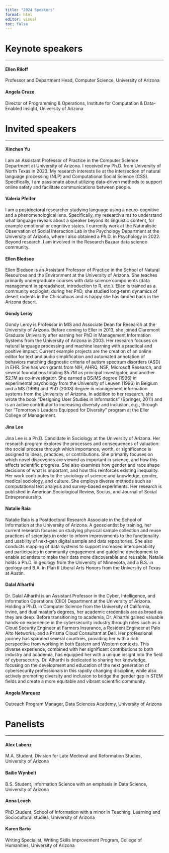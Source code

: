 ```yaml
---
title: "2024 Speakers"
format: html
editor: visual
toc: false
---
```


# Keynote speakers

------------------------------------------------------------------------

#### Ellen Riloff

Professor and Department Head, Computer Science, University of Arizona

#### Angela Cruze

Director of Programming & Operations, Institute for Computation & Data-Enabled Insight, University of Arizona

# Invited speakers

------------------------------------------------------------------------

#### Xinchen Yu

I am an Assistant Professor of Practice in the Computer Science Department at University of Arizona. I received my Ph.D. from University of North Texas in 2023. My research interests lie at the intersection of natural language processing (NLP) and Computational Social Science (CSS). Specifically, I am passionate about utilizing data-driven methods to support online safety and facilitate communications between people.

#### Valeria Pfeifer

I am a postdoctoral researcher studying language using a neuro-cognitive and a phenomenological lens. Specifically, my research aims to understand what language reveals about a speaker beyond its linguistic content, for example emotional or cognitive states. I currently work at the Naturalistic Observation of Social Interaction Lab in the Psychology Department at the University of Arizona, where I also obtained a Ph.D. in Psychology in 2022. Beyond research, I am involved in the Research Bazaar data science community.

#### Ellen Bledsoe

Ellen Bledsoe is an Assistant Professor of Practice in the School of Natural Resources and the Environment at the University of Arizona. She teaches primarily undergraduate courses with data science components (data management in spreadsheet, introduction to R, etc.). Ellen is trained as a community ecologist; during her PhD, she studied long-term dynamics of desert rodents in the Chiricahuas and is happy she has landed back in the Arizona desert.

#### Gondy Leroy

Gondy Leroy is Professor in MIS and Associate Dean for Research at the University of Arizona. Before coming to Eller in 2013, she joined Claremont Graduate University after earning her PhD in Management Information Systems from the University of Arizona in 2003. Her research focuses on natural language processing and machine learning with a practical and positive impact. Current example projects are the creation of an online editor for text and audio simplification and automated annotation of behaviors matching diagnostic criteria of autism spectrum disorders (ASD) in EHR. She has won grants from NIH, AHRQ, NSF, Microsoft Research, and several foundations totaling \$5.7M as principal investigator, and another \$2.1M as co-investigator. She earned a BS/MS degree (1996) in experimental psychology from the University of Leuven (1996) in Belgium and a MS (1999) and PhD (2003) degree in management information systems from the University of Arizona. In addition to her research, she wrote the book “Designing User Studies in Informatics” (Springer, 2011) and is an active contributor to increasing diversity and inclusion, e.g., through her “Tomorrow’s Leaders Equipped for Diversity” program at the Eller College of Management.

#### Jina Lee

Jina Lee is a Ph.D. Candidate in Sociology at the University of Arizona. Her research program explores the processes and consequences of valuation: the social process through which importance, worth, or significance is assigned to ideas, practices, or contributions. She primarily focuses on which novel discoveries are viewed as important in science, and how this affects scientific progress. She also examines how gender and race shape decisions of what is important, and how this reinforces existing inequality. Her work contributes to the sociology of science and knowledge, gender, medical sociology, and culture. She employs diverse methods such as computational text analysis and survey-based experiments. Her research is published in American Sociological Review, Socius, and Journal of Social Entrepreneurship.

#### Natalie Raia

Natalie Raia is a Postdoctoral Research Associate in the School of Information at the University of Arizona. A geoscientist by training, her current research focuses on studying physical sample collection and reuse practices of scientists in order to inform improvements to the functionality and usability of next-gen digital sample and data repositories. She also conducts mapping of data systems to support increased interoperability and participates in community engagement and guideline development to enable scientists to make their data more discoverable and reusable. Natalie holds a Ph.D. in geology from the University of Minnesota, and a B.S. in geology and B.A. in Plan II Liberal Arts Honors from the University of Texas at Austin.

#### Dalal Alharthi

Dr. Dalal Alharthi is an Assistant Professor in the Cyber, Intelligence, and Information Operations (CIIO) Department at the University of Arizona. Holding a Ph.D. in Computer Science from the University of California, Irvine, and dual master’s degrees, her academic credentials are as broad as they are deep. Before transitioning to academia, Dr. Alharthi gained valuable hands-on experience in the cybersecurity industry through roles such as a Cloud Security Engineer at Farmers Insurance, a Resident Engineer at Palo Alto Networks, and a Prisma Cloud Consultant at Dell. Her professional journey has spanned several countries, providing her with a rich perspective from working in both Eastern and Western contexts. This diverse experience, combined with her significant contributions to both industry and academia, has equipped her with a unique insight into the field of cybersecurity. Dr. Alharthi is dedicated to sharing her knowledge, focusing on the development and education of the next generation of cybersecurity professionals in this rapidly changing discipline, while also actively promoting diversity and inclusion to bridge the gender gap in STEM fields and create a more equitable and vibrant scientific community.

#### Angela Marquez

Outreach Program Manager, Data Sciences Academy, University of Arizona

# Panelists

------------------------------------------------------------------------

#### Alex Labenz

M.A. Student, Division for Late Medieval and Reformation Studies, University of Arizona

#### Bailie Wynbelt

B.S. Student, Information Science with an emphasis in Data Science, University of Arizona

#### Anna Leach

PhD Student, School of Information with a minor in Teaching, Learning and Sociocultural studies, University of Arizona

#### Karen Barto

Writing Specialist, Writing Skills Improvement Program, College of Humanities, University of Arizona
